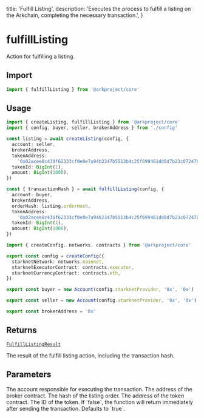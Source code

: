   title: 'Fulfill Listing',
  description:
    'Executes the process to fulfill a listing on the Arkchain, completing the necessary transaction.',
}

# fulfillListing

Action for fulfilling a listing.

## Import

```typescript
import { fulfillListing } from '@arkproject/core'
```

## Usage

<CodeGroup>

```ts {{ title: "example.ts" }}
import { createListing, fulfillListing } from '@arkproject/core'
import { config, buyer, seller, brokerAddress } from './config'

const listing = await createListing(config, {
  account: seller,
  brokerAddress,
  tokenAddress:
    '0x02acee8c430f62333cf0e0e7a94b2347b5513b4c25f699461dd8d7b23c072478',
  tokenId: BigInt(1),
  amount: BigInt(1000),
})

const { transactionHash } = await fulfillListing(config, {
  account: buyer,
  brokerAddress,
  orderHash: listing.orderHash,
  tokenAddress:
    '0x02acee8c430f62333cf0e0e7a94b2347b5513b4c25f699461dd8d7b23c072478',
  tokenId: BigInt(1),
  amount: BigInt(1000),
})
```

```ts {{ title: 'config.ts' }}
import { createConfig, networks, contracts } from '@arkproject/core'

export const config = createConfig({
  starknetNetwork: networks.mainnet,
  starknetExecutorContract: contracts.executor,
  starknetCurrencyContract: contracts.eth,
})

export const buyer = new Account(config.starknetProvider, '0x', '0x')

export const seller = new Account(config.starknetProvider, '0x', '0x')

export const brokerAddress = '0x'
```

</CodeGroup>

## Returns

[`FulfillListingResult`](https://github.com/ArkProjectNFTs/ark-project/core/src/actions/order/fulfillListing.ts)

The result of the fulfill listing action, including the transaction hash.

## Parameters

<Properties>
  <Property name="account" type="AccountInterface">
    The account responsible for executing the transaction.
  </Property>
  <Property name="brokerAddress" type="string">
    The address of the broker contract.
  </Property>
  <Property name="orderHash" type="bigint">
    The hash of the listing order.
  </Property>
  <Property name="tokenAddress" type="string">
    The address of the token contract.
  </Property>
  <Property name="tokenId" type="bigint">
    The ID of the token.
  </Property>
  <Property name="waitForTransaction (optional)" type="boolean">
    If `false`, the function will return immediately after sending the
    transaction. Defaults to `true`.
  </Property>
</Properties>
